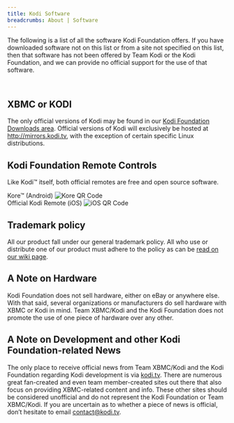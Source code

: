 ```yaml
---
title: Kodi Software
breadcrumbs: About | Software
---
```



The following is a list of all the software Kodi Foundation offers. If you have downloaded software not on this list or from a site not specified on this list, then that software has not been offered by Team Kodi or the Kodi Foundation, and we can provide no official support for the use of that software.

<div style="width: 80%; margin-left: 10%; margin-right: 10%; padding-bottom: 15px">
  <img alt="" src="/images/software--devices.jpg" />
</div>


## XBMC or KODI

The only official versions of Kodi may be found in our [Kodi Foundation Downloads area](/download). Official versions of Kodi will exclusively be hosted at <http://mirrors.kodi.tv>, with the exception of certain specific Linux distributions.

## Kodi Foundation Remote Controls

Like Kodi™ itself, both official remotes are free and open source software.

<div className="flex justify-start">
  <div>
        <span>Kore™ (Android)</span>
        <img className="w-200 h-200" alt="Kore QR Code" src="/images/kore-qr.png" />
  </div>
  <div>
        <span>Official Kodi Remote (iOS)</span>
        <img className="w-200 h-200" alt="iOS QR Code" src="/images/ios-qr.png" />
  </div>
</div>

## Trademark policy

All our product fall under our general trademark policy. All who use or distribute one of our product must adhere to the policy as can be [read on our wiki page](http://kodi.wiki/view/Official:Trademark_Policy).

## A Note on Hardware

Kodi Foundation does not sell hardware, either on eBay or anywhere else. With that said, several organizations or manufacturers do sell hardware with XBMC or Kodi in mind. Team XBMC/Kodi and the Kodi Foundation does not promote the use of one piece of hardware over any other.

## A Note on Development and other Kodi Foundation-related News

The only place to receive official news from Team XBMC/Kodi and the Kodi Foundation regarding Kodi development is via [kodi.tv](/). There are numerous great fan-created and even team member-created sites out there that also focus on providing XBMC-related content and info. These other sites should be considered unofficial and do not represent the Kodi Foundation or Team XBMC/Kodi. If you are uncertain as to whether a piece of news is official, don’t hesitate to email [contact@kodi.tv](mailto:contact@kodi.tv).
